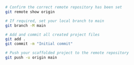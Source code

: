 ```bash
# Confirm the correct remote repository has been set
git remote show origin

# If required, set your local branch to main
git branch -M main

# Add and commit all created project files
git add .
git commit -m "Initial commit"

# Push your scaffolded project to the remote repository
git push -u origin main
```